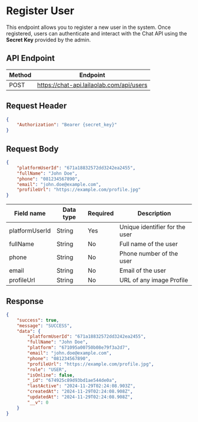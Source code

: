 # Register User

This endpoint allows you to register a new user in the system. Once registered, users can authenticate and interact with the Chat API using the **Secret Key** provided by the admin.

## API Endpoint

| Method | Endpoint |
|--------|----------|
| POST   | https://chat-api.lailaolab.com/api/users |

## Request Header

```json
{
    "Authorization": "Bearer {secret_key}"
}
```

## Request Body

```json
{
    "platformUserId": "671a18832572dd3242ea2455",
    "fullName": "John Doe",
    "phone": "081234567890",
    "email": "john.doe@example.com",
    "profileUrl": "https://example.com/profile.jpg"
}
```

| Field name | Data type | Required | Description |
|------------|-----------|----------|-------------|
| platformUserId | String | Yes | Unique identifier for the user |
| fullName | String | No | Full name of the user |
| phone | String | No | Phone number of the user |
| email | String | No | Email of the user |
| profileUrl | String | No | URL of any image Profile |

## Response

```json
{
    "success": true,
    "message": "SUCCESS",
    "data": {
        "platformUserId": "671a18832572dd3242ea2455",
        "fullName": "John Doe",
        "platform": "671095a00750b08e79f3a2d7",
        "email": "john.doe@example.com",
        "phone": "081234567890",
        "profileUrl": "https://example.com/profile.jpg",
        "role": "USER",
        "isOnline": false,
        "_id": "674925c89d93bd1ae544de0a",
        "lastActive": "2024-11-29T02:24:08.903Z",
        "createdAt": "2024-11-29T02:24:08.908Z",
        "updatedAt": "2024-11-29T02:24:08.908Z",
        "__v": 0
    }
}
```

